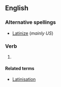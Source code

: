 ==English==

===Alternative spellings===
*[[Latinize]] (''mainly US'')

===Verb===
{{en-verb|Latinis|ing}}

# {{chiefly|British}} {{alternative spelling of|[[Latinize]]}}

====Related terms====
*[[Latinisation]]
